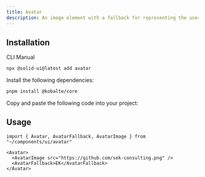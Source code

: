 ```yaml
---
title: Avatar
description: An image element with a fallback for representing the user.
---
```


<ComponentPreview name="avatar-demo" />

## Installation

<Tabs defaultValue="cli">

<TabsList>
  <TabsTrigger value="cli">CLI</TabsTrigger>
  <TabsTrigger value="manual">Manual</TabsTrigger>
</TabsList>

<TabsContent value="cli">

```bash
npx @solid-ui@latest add avatar
```

</TabsContent>

<TabsContent value="manual">
<Steps>

<Step>Install the following dependencies: </Step>

```bash
pnpm install @kobalte/core
```

<Step>Copy and paste the following code into your project: </Step>

<ComponentSource name="avatar" />

</Steps>
</TabsContent>

</Tabs>

## Usage

```tsx
import { Avatar, AvatarFallback, AvatarImage } from "~/components/ui/avatar"
```

```tsx
<Avatar>
  <AvatarImage src="https://github.com/sek-consulting.png" />
  <AvatarFallback>EK</AvatarFallback>
</Avatar>
```
